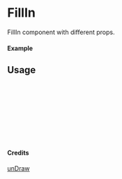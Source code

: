 
<Meta of={FillIn} title="unDraw/FillIn" />

# FillIn

FillIn component with different props.

#### Example

<Canvas of={FillIn.Primary} />

## Usage

```ts
import { FillIn } from "yadl-ui";

const Example = () => {
  return (
      <FillIn />
  );
};

export default Example;
```

#### Credits
[unDraw](https://undraw.co/illustrations)
